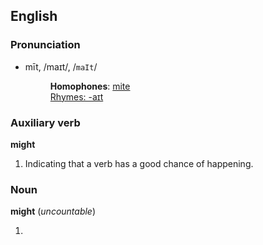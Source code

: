 ==English==
===Pronunciation===
*mīt, /maɪt/, /<tt>maIt</tt>/
*:'''Homophones''': [[mite]]
*:[[Rhymes:English:-aɪt|Rhymes: -aɪt]]

=== Auxiliary verb ===
'''might'''

#Indicating that a verb has a good chance of happening.

=== Noun ===
'''might''' (''uncountable'')

# {{substub}}